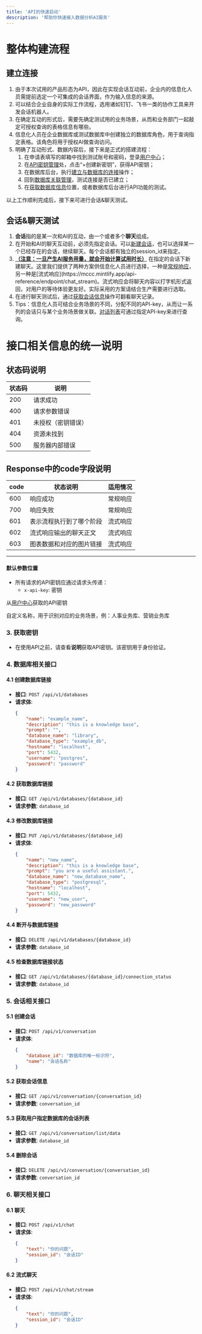 ```yaml
---
title: 'API的快速启动'
description: '帮助你快速接入数据分析AI服务'
---
```


# 整体构建流程

## 建立连接
1. 由于本次试用的产品形态为API，因此在实现会话互动前，企业内的信息化人员需提前选定一个可集成的会话界面，作为输入信息的来源。
1. 可以结合企业自身的实际工作流程，选用诸如钉钉、飞书一类的协作工具来开发会话机器人。
1. 在确定互动的形式后，需要先确定测试用的业务场景，从而和业务部门一起敲定可授权查询的表格信息有哪些。
1. 信息化人员在企业数据库或测试数据库中创建独立的数据库角色，用于查询指定表格。该角色将用于授权AI做查询访问。
1. 明确了互动形式、数据内容后，接下来是正式的搭建流程：
    1. 在申请表填写的邮箱中找到测试账号和密码，登录[用户中心](https://datav.zhixingjidian.cn/login)；
    1. 在[API密钥管理](https://datav.zhixingjidian.cn/api-keys)处，点击“+创建新密钥”，获得API密钥；
    1. 在数据库后台，执行[建立与数据库的连接](https://mccc.mintlify.app/api-reference/endpoint/databases_create)操作；
    1. 回到[数据库关联管理](https://datav.zhixingjidian.cn/storage)，测试连接是否已建立；
    1. 在[获取数据库信息](https://mccc.mintlify.app/api-reference/endpoint/databases_getbyid)位置，或者数据库后台进行API功能的测试。


以上工作顺利完成后，接下来可进行会话&聊天测试。


## 会话&聊天测试
1. **会话**指的是某一次和AI的互动，由一个或者多个**聊天**组成。
1. 在开始和AI的聊天互动前，必须先指定会话。可以[新建会话](https://mccc.mintlify.app/api-reference/endpoint/conversation_create)，也可以选择某一个已经存在的会话，继续聊天。每个会话都有独立的session_id来指定。
1. **<u>（注意：一旦产生AI服务用量，就会开始计算试用时长）</u>** 在指定的会话下新建聊天。这里我们提供了两种方案供信息化人员进行选择，一种是[常规响应](https://mccc.mintlify.app/api-reference/endpoint/chat_)，另一种是[流式响应](https://mccc.mintlify.app/api-reference/endpoint/chat_stream)。流式响应会将聊天内容以打字机形式返回，对用户的等待体验更友好。实际采用的方案请结合生产需要进行选取。
1. 在进行聊天测试后，通过[获取会话信息](https://mccc.mintlify.app/api-reference/endpoint/conversation_getbyid)操作可翻看聊天记录。
1. Tips：信息化人员可结合业务场景的不同，分配不同的API-key，从而让一系列的会话只与某个业务场景做关联。[对话列表](https://mccc.mintlify.app/api-reference/endpoint/conversation_getlist)可通过指定API-key来进行查询。


# 接口相关信息的统一说明

## 状态码说明

状态码     | 说明
-------- | -----
200 | 请求成功
400 | 请求参数错误
401 | 未授权（密钥错误）
404 | 资源未找到
500 | 服务器内部错误


## Response中的code字段说明

code | 状态说明 | 适用情况
-------- | ----- | -----
600 | 响应成功 | 常规响应
700 | 响应失败 | 常规响应
601 | 表示流程执行到了哪个阶段 | 流式响应
602 | 流式响应输出的聊天正文 | 流式响应
603 | 图表数据和对应的图片链接 | 流式响应


----------------

#### 默认参数位置
- 所有请求的API密钥应通过请求头传递：
  - `x-api-key`: 密钥

从[用户中心](https://datav.zhixingjidian.cn/login)获取的API密钥


自定义名称，用于识别对应的业务场景，例：人事业务库、营销业务库



### 3. 获取密钥
- 在使用API之前，请查看**说明**获取API密钥。该密钥用于身份验证。

### 4. 数据库相关接口
#### 4.1 创建数据库链接
- **接口**: `POST /api/v1/databases`
- **请求体**:
  ```json
  {
      "name": "example_name",
      "description": "this is a knowledge base",
      "prompt": "",
      "database_name": "library",
      "database_type": "example_db",
      "hostname": "localhost",
      "port": 5432,
      "username": "postgres",
      "password": "password"
  }
  ```

#### 4.2 获取数据库链接
- **接口**: `GET /api/v1/databases/{database_id}`
- **请求参数**: `database_id`

#### 4.3 修改数据库链接
- **接口**: `PUT /api/v1/databases/{database_id}`
- **请求体**:
  ```json
  {
      "name": "new_name",
      "description": "this is a knowledge base",
      "prompt": "you are a useful assistant.",
      "database_name": "new_database_name",
      "database_type": "postgresql",
      "hostname": "localhost",
      "port": 5432,
      "username": "new_user",
      "password": "new_password"
  }
  ```

#### 4.4 断开与数据库链接
- **接口**: `DELETE /api/v1/databases/{database_id}`
- **请求参数**: `database_id`

#### 4.5 检查数据库链接状态
- **接口**: `GET /api/v1/databases/{database_id}/connection_status`
- **请求参数**: `database_id`

### 5. 会话相关接口
#### 5.1 创建会话
- **接口**: `POST /api/v1/conversation`
- **请求体**:
  ```json
  {
      "database_id": "数据库的唯一标识符",
      "name": "会话名称"
  }
  ```

#### 5.2 获取会话信息
- **接口**: `GET /api/v1/conversation/{conversation_id}`
- **请求参数**: `conversation_id`

#### 5.3 获取用户指定数据库的会话列表
- **接口**: `GET /api/v1/conversation/list/data`
- **请求参数**: `database_id`

#### 5.4 删除会话
- **接口**: `DELETE /api/v1/conversation/{conversation_id}`
- **请求参数**: `conversation_id`

### 6. 聊天相关接口
#### 6.1 聊天
- **接口**: `POST /api/v1/chat`
- **请求体**:
  ```json
  {
      "text": "你的问题",
      "session_id": "会话ID"
  }
  ```

#### 6.2 流式聊天
- **接口**: `POST /api/v1/chat/stream`
- **请求体**:
  ```json
  {
      "text": "你的问题",
      "session_id": "会话ID"
  }
  ```

